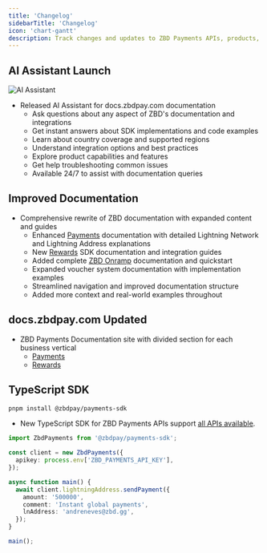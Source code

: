 ```yaml
---
title: 'Changelog'
sidebarTitle: 'Changelog'
icon: 'chart-gantt'
description: Track changes and updates to ZBD Payments APIs, products, and services.
---
```


<Update label="2025-05-14" description="AI">

  ## AI Assistant Launch

  <Frame>
    <img src="/img/v3/ai.png" alt="AI Assistant" />
  </Frame>

  - Released AI Assistant for docs.zbdpay.com documentation
    - Ask questions about any aspect of ZBD's documentation and integrations
    - Get instant answers about SDK implementations and code examples
    - Learn about country coverage and supported regions
    - Understand integration options and best practices
    - Explore product capabilities and features
    - Get help troubleshooting common issues
    - Available 24/7 to assist with documentation queries

</Update>

<Update label="2025-05-13" description="Docs">

  ## Improved Documentation

  - Comprehensive rewrite of ZBD documentation with expanded content and guides
    - Enhanced [Payments](/payments) documentation with detailed Lightning Network and Lightning Address explanations
    - New [Rewards](/rewards) SDK documentation and integration guides
    - Added complete [ZBD Onramp](/payments/onramp) documentation and quickstart
    - Expanded voucher system documentation with implementation examples
    - Streamlined navigation and improved documentation structure
    - Added more context and real-world examples throughout

</Update>

<Update label="2025-05-01" description="docs.zbdpay.com">

  ## docs.zbdpay.com Updated

  - ZBD Payments Documentation site with divided section for each business vertical
    - [Payments](/payments)
    - [Rewards](/rewards)

</Update>

<Update label="2025-04-15" description="SDK">

  ## TypeScript SDK

  ```bash
  pnpm install @zbdpay/payments-sdk
  ```

  - New TypeScript SDK for ZBD Payments APIs support [all APIs available](/payments/api).

  ```typescript
  import ZbdPayments from '@zbdpay/payments-sdk';

  const client = new ZbdPayments({
    apikey: process.env['ZBD_PAYMENTS_API_KEY'],
  });

  async function main() {
    await client.lightningAddress.sendPayment({
      amount: '500000',
      comment: 'Instant global payments',
      lnAddress: 'andreneves@zbd.gg',
    });
  }

  main();
  ```

</Update>
